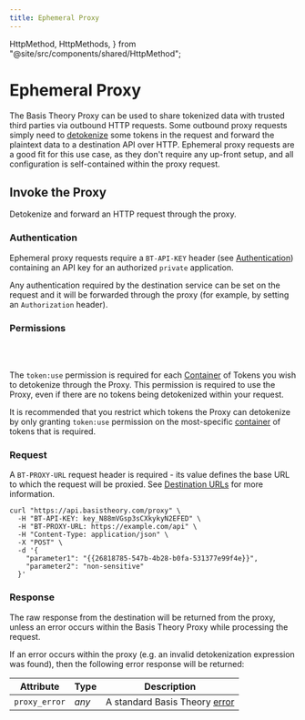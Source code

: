 ```yaml
---
title: Ephemeral Proxy
---
```


  HttpMethod,
  HttpMethods,
} from "@site/src/components/shared/HttpMethod";

# Ephemeral Proxy

The Basis Theory Proxy can be used to share tokenized data with trusted third parties via outbound HTTP requests.
Some outbound proxy requests simply need to [detokenize](/docs/expressions/detokenization) some tokens in the request and forward
the plaintext data to a destination API over HTTP. Ephemeral proxy requests are a good fit for this use case,
as they don't require any up-front setup, and all configuration is self-contained within the proxy request.

## Invoke the Proxy

Detokenize and forward an HTTP request through the proxy.

<HttpMethod
  method={HttpMethods.POST}
  endpoint="https://api.basistheory.com/proxy"
/>

<HttpMethod
  method={HttpMethods.GET}
  endpoint="https://api.basistheory.com/proxy"
/>

<HttpMethod
  method={HttpMethods.PUT}
  endpoint="https://api.basistheory.com/proxy"
/>

<HttpMethod
  method={HttpMethods.PATCH}
  endpoint="https://api.basistheory.com/proxy"
/>

<HttpMethod
  method={HttpMethods.DELETE}
  endpoint="https://api.basistheory.com/proxy"
/>

### Authentication

Ephemeral proxy requests require a `BT-API-KEY` header (see [Authentication](/docs/api/authentication)) containing an API key for an authorized `private` application.

Any authentication required by the destination service can be set on the request and it will be forwarded through the proxy
(for example, by setting an `Authorization` header).

### Permissions

<Permission content="token:use" />
<br/><br/>

The `token:use` permission is required for each [Container](/docs/concepts/what-are-containers) of Tokens you wish to detokenize through the Proxy.
This permission is required to use the Proxy, even if there are no tokens being detokenized within your request.

It is recommended that you restrict which tokens the Proxy can detokenize by only granting `token:use`
permission on the most-specific [container](/docs/concepts/what-are-containers) of tokens that is required.

### Request

A `BT-PROXY-URL` request header is required - its value defines the base URL to which the request will be proxied.
See [Destination URLs](/docs/api/proxies/#destination-urls) for more information.

```shell showLineNumbers
curl "https://api.basistheory.com/proxy" \
  -H "BT-API-KEY: key_N88mVGsp3sCXkykyN2EFED" \
  -H "BT-PROXY-URL: https://example.com/api" \
  -H "Content-Type: application/json" \
  -X "POST" \
  -d '{
    "parameter1": "{{26818785-547b-4b28-b0fa-531377e99f4e}}",
    "parameter2": "non-sensitive"
  }'
```

### Response

The raw response from the destination will be returned from the proxy, unless an error occurs within the Basis Theory Proxy while processing the request.

If an error occurs within the proxy (e.g. an invalid detokenization expression was found), then the following error response will be returned:

| Attribute     | Type  | Description                                       |
|---------------|-------|---------------------------------------------------|
| `proxy_error` | _any_ | A standard Basis Theory [error](/docs/api/errors) |

